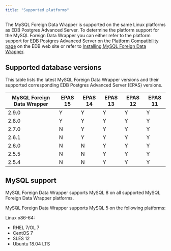 ```yaml
---
title: "Supported platforms"
---
```


The MySQL Foreign Data Wrapper is supported on the same Linux platforms as EDB Postgres Advanced Server. To determine the platform support for the MySQL Foreign Data Wrapper you can either refer to the platform support for EDB Postgres Advanced Server on the [Platform Compatibility page](https://www.enterprisedb.com/platform-compatibility#epas) on the EDB web site or refer to [Installing MySQL Foreign Data Wrapper](./installing). 

## Supported database versions

This table lists the latest MySQL Foreign Data Wrapper versions and their supported corresponding EDB Postgres Advanced Server (EPAS) versions. 

| MySQL Foreign Data Wrapper | EPAS 15 | EPAS 14 | EPAS 13 | EPAS 12 | EPAS 11 |
| -------------------------- | ------- | ------- | ------- | ------- | ------- |
| 2.9.0                      | Y       | Y       | Y       | Y       | Y       | 
| 2.8.0                      | Y       | Y       | Y       | Y       | Y       | 
| 2.7.0                      | N       | Y       | Y       | Y       | Y       |
| 2.6.1                      | N       | Y       | Y       | Y       | Y       |
| 2.6.0                      | N       | N       | Y       | Y       | Y       |
| 2.5.5                      | N       | N       | Y       | Y       | Y       |
| 2.5.4                      | N       | N       | Y       | Y       | Y       |

## MySQL support

MySQL Foreign Data Wrapper supports MySQL 8 on all supported MySQL Foreign Data Wrapper platforms. 

MySQL Foreign Data Wrapper supports MySQL 5 on the following platforms:

Linux x86-64:
 -   RHEL 7/OL 7
 -   CentOS 7
 -   SLES 12
 -   Ubuntu 18.04 LTS

